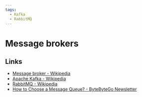 ```yaml
---
tags:
  - Kafka
  - RabbitMQ
---
```


# Message brokers

## Links

- [Message broker - Wikipedia](https://en.wikipedia.org/wiki/Message_broker)
- [Apache Kafka - Wikipedia](https://en.wikipedia.org/wiki/Apache_Kafka)
- [RabbitMQ - Wikipedia](https://en.wikipedia.org/wiki/RabbitMQ)
- [How to Choose a Message Queue? - ByteByteGo Newsletter](https://blog.bytebytego.com/p/how-to-choose-a-message-queue-kafka)
